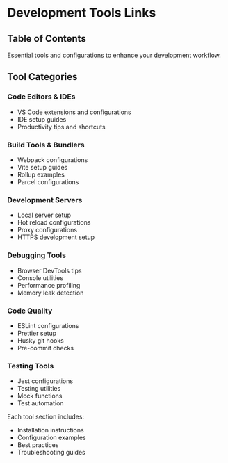 # Development Tools Links

## Table of Contents

Essential tools and configurations to enhance your development workflow.

## Tool Categories

### Code Editors & IDEs
- VS Code extensions and configurations
- IDE setup guides
- Productivity tips and shortcuts

### Build Tools & Bundlers
- Webpack configurations
- Vite setup guides
- Rollup examples
- Parcel configurations

### Development Servers
- Local server setup
- Hot reload configurations
- Proxy configurations
- HTTPS development setup

### Debugging Tools
- Browser DevTools tips
- Console utilities
- Performance profiling
- Memory leak detection

### Code Quality
- ESLint configurations
- Prettier setup
- Husky git hooks
- Pre-commit checks

### Testing Tools
- Jest configurations
- Testing utilities
- Mock functions
- Test automation

Each tool section includes:
- Installation instructions
- Configuration examples
- Best practices
- Troubleshooting guides
